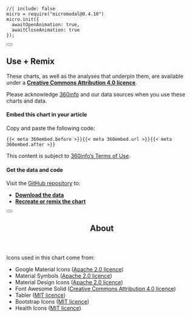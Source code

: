 <!-- initialise miromodal.js -->

```ojs
//| include: false
micro = require("micromodal@0.4.10")
micro.init({
  awaitOpenAnimation: true,
  awaitCloseAnimation: true
});
```

::::::: {#modal-useremix .modal .micromodal-slide aria-hidden="true"}
:::::: {.modal__overlay tabindex="-1" data-micromodal-close="true"}
::::: {.modal__container role="dialog" aria-modal="true" aria-labelledby="modal-useremix-title"}

<button class="modal__close" aria-label="Close modal" data-micromodal-close></button>

:::: {#modal-useremix-content}
## Use + Remix

These charts, as well as the analyses that underpin them, are available under a [**Creative Commons Attribution 4.0 licence**](https://creativecommons.org/licenses/by/4.0).

Please acknowledge [360info](https://360info.org) and our data sources when you use these charts and data.

#### Embed this chart in your article

Copy and paste the following code:

::: {.embedcode}
```
{{< meta 360embed.before >}}{{< meta 360embed.url >}}{{< meta 360embed.after >}}
```

:::

This content is subject to [360info's Terms of Use](https://newshub.360info.org/page/terms).

#### Get the data and code

Visit the [GitHub repository](https://github.com/360-info/report-template/tree/main/data) to:

* [**Download the data**](https://github.com/360-info/report-template/tree/main/data)
* [**Recreate or remix the chart**](https://github.com/360-info/report-template)
::::

:::::
::::::
:::::::

<!-- notes dialog -->

::::::: {#modal-about .modal .micromodal-slide aria-hidden="true"}
:::::: {.modal__overlay tabindex="-1" data-micromodal-close="true"}
::::: {.modal__container role="dialog" aria-modal="true" aria-labelledby="modal-about-title"}

<button class="modal__close" aria-label="Close modal" data-micromodal-close></button>

<header>
## About {#modal-about-title}
</header>

:::: {#modal-about-content}


Icons used in this chart come from:

- Google Material Icons ([Apache 2.0 licence](https://github.com/material-icons/material-icons/blob/master/LICENSE))
- Material Symbols ([Apache 2.0 licence](https://github.com/google/material-design-icons/blob/master/LICENSE))
- Material Design Icons ([Apache 2.0 licence](https://github.com/Templarian/MaterialDesign/blob/master/LICENSE))
- Font Awesome Solid ([Creative Commons Attribution 4.0 licence](https://creativecommons.org/licenses/by/4.0/))
- Tabler ([MIT licence](https://github.com/tabler/tabler-icons/blob/master/LICENSE))
- Bootstrap Icons ([MIT licence](https://github.com/twbs/icons/blob/main/LICENSE.md))
- Health Icons ([MIT licence](https://github.com/resolvetosavelives/healthicons/blob/main/LICENSE))

::::

:::::
::::::
:::::::
